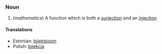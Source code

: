 === Noun ===
# (''mathematics'') A function which is both a [[surjection]] and an [[injection]]

====Translations====
*Estonian: [[bijektsioon]]
*Polish: [[bijekcja]]